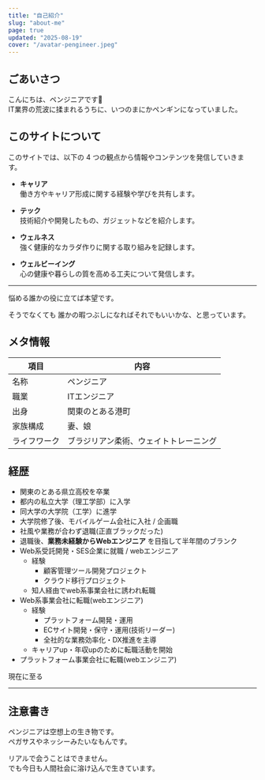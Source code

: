 ```yaml
---
title: "自己紹介"
slug: "about-me"
page: true
updated: "2025-08-19"
cover: "/avatar-pengineer.jpeg"
---
```

## ごあいさつ
こんにちは、ペンジニアです🐧  
IT業界の荒波に揉まれるうちに、いつのまにかペンギンになっていました。  

## このサイトについて

このサイトでは、以下の 4 つの観点から情報やコンテンツを発信していきます。

- **キャリア**  
  働き方やキャリア形成に関する経験や学びを共有します。

- **テック**  
  技術紹介や開発したもの、ガジェットなどを紹介します。

- **ウェルネス**  
  強く健康的なカラダ作りに関する取り組みを記録します。

- **ウェルビーイング**  
  心の健康や暮らしの質を高める工夫について発信します。

---

悩める誰かの役に立てば本望です。  

そうでなくても
誰かの暇つぶしになればそれでもいいかな、と思っています。

## メタ情報

| 項目       | 内容                     |
| ---------- | ------------------------ |
| 名称       | ペンジニア              |
| 職業       | ITエンジニア             |
| 出身       | 関東のとある港町          |
| 家族構成   | 妻、娘                   |
| ライフワーク | ブラジリアン柔術、ウェイトトレーニング |

## 経歴
- 関東のとある県立高校を卒業  
- 都内の私立大学（理工学部）に入学  
- 同大学の大学院（工学）に進学  
- 大学院修了後、モバイルゲーム会社に入社 / 企画職
- 社風や業務が合わず退職(正直ブラックだった)
- 退職後、**業務未経験からWebエンジニア** を目指して半年間のブランク
- Web系受託開発・SES企業に就職 / webエンジニア
  - 経験
    - 顧客管理ツール開発プロジェクト
    - クラウド移行プロジェクト
  - 知人経由でweb系事業会社に誘われ転職
- Web系事業会社に転職(webエンジニア)
  - 経験
    - プラットフォーム開発・運用
    - ECサイト開発・保守・運用(技術リーダー)
    - 全社的な業務効率化・DX推進を主導
  - キャリアup・年収upのために転職活動を開始
- プラットフォーム事業会社に転職(webエンジニア)

現在に至る

---

## 注意書き

ペンジニアは空想上の生き物です。  
ペガサスやネッシーみたいなもんです。  

リアルで会うことはできません。  
でも今日も人間社会に溶け込んで生きています。
